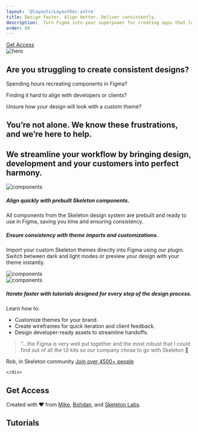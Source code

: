 ```yaml
---
layout: '@layouts/LayoutDoc.astro'
title: Design faster. Align better. Deliver consistently.
description:  Turn Figma into your superpower for creating apps that look stunning, align with clients and developers, and stay on-brand with ease.
order: 60
---
```






<div className='flex flex-col pb-8'>
<a
		class="btn btn-lg preset-filled-primary-500 flex items-center gap-2 whitespace-nowrap shadow-lg w-48"
		href="#get-access"
	>
		Get Access
	</a>
</div>


<Image src={ImgHero} class="rounded-container" alt="hero" />
	


## Are you struggling to create consistent designs?

<div className='flex flex-col md:flex-row gap-4 pb-12 pt-2'>

<div className='basis-1/3 flex flex-row md:flex-col gap-4 p-6 bg-transparent shadow-lg border border-surface-200-800 rounded-container'>
<div className='flex flex-col gap-12'>
<Clock3  size="32" className='opacity-80'/>
<p className='text-surface-600-400 type-scale-5 md:type-scale-3'><span className='text-surface-950-50'>Spending hours </span> recreating components in Figma?</p>
</div>
</div>

<div className='basis-1/3 flex flex-row md:flex-col gap-4 p-6 bg-transparent shadow-lg border border-surface-200-800 rounded-container'>
<div className='flex flex-col gap-12'>
<Shapes size="32" className='opacity-80'/>
<p className='text-surface-600-400 type-scale-5 md:type-scale-3'>Finding it <span className='text-surface-950-50'>hard to align</span> with developers or clients?</p>
</div>
</div>

<div className='basis-1/3 flex flex-row md:flex-col gap-4 p-6 bg-transparent shadow-lg border border-surface-200-800 rounded-container'>
<div className='flex flex-col gap-12'>
<SwatchBook size="32" className='opacity-80'/>
<p className='text-surface-600-400 type-scale-5 md:type-scale-3'>Unsure how your design will look with<span className='text-surface-950-50'> a custom theme?</span></p>
</div>
</div>


</div>

<div className='pb-16'> 
<h2 className='h2 opacity-60'>You’re not alone. We know these frustrations, and we’re here to help.</h2>

</div>


## We streamline your workflow by bringing design, development and your customers into perfect harmony.

<div className='flex flex-col gap-24 w-full py-12'>

<div className='flex flex-col md:flex-row gap-6 w-full'>
<div className="basis-1/2">
<Image src={ImgKit} class="rounded-container border border-surface-200-800" alt="components" />
</div>
<div className='flex flex-col gap-4 basis-1/2'>
<h5 className='h5'>Align quickly with prebuilt Skeleton components.</h5>
<p className='text-surface-800-200'>All components from the Skeleton design system are prebuilt and ready to use in Figma, saving you time and ensuring consistency.</p>
</div>
</div>

<div className='flex flex-col-reverse md:flex-row gap-6 w-full'>

<div className='flex flex-col gap-2 basis-1/2'>
<h5 className='h5'>Ensure consistency with theme imports and customizations.</h5>
<p className='text-surface-800-200'>Import your custom Skeleton themes directly into Figma using our plugin. Switch between dark and light modes or preview your design with your theme instantly.</p>
</div>

<div className="basis-1/2">
<Image src={ImgPlugin} class="rounded-container border border-surface-200-800" alt="components" />
</div>
</div>

<div className='flex flex-col md:flex-row gap-6 w-full'>
<div className="basis-1/2">
<Image src={ImgTutorial} class="rounded-container border border-surface-200-800" alt="components" />
</div>
<div className='flex flex-col gap-2 basis-1/2'>
<h5 className='h5'>Iterate faster with tutorials designed for every step of the design process.</h5>
<p className='text-surface-800-200'>Learn how to:</p>
<ul class="list-inside list-disc space-y-2 text-surface-800-200">
	<li>Customize themes for your brand.</li>
	<li>Create wireframes for quick iteration and client feedback.</li>
	<li>Design developer-ready assets to streamline handoffs.</li>
</ul>
</div>
</div>

</div>

<div className='flex flex-col gap-6 py-12'>

<blockquote class="blockquote text-3xl not-italic">
	"...the Figma is very well put together and the most robust that I could find out of all the UI kits so our company chose to go with Skeleton 🙂
</blockquote>

<div className='flex flex-col gap-12'>
<a className='text-surface-700-300'>Rob, in Skeleton community</a>
<a
		class="btn btn-lg preset-filled-primary-500 flex items-center gap-2 whitespace-nowrap shadow-lg w-fit"
		href="#get-access"
	>
		Join over 4500+ people
	</a>

	</div>

</div>





## Get Access

<FigmaBuyNow />

Created with ❤️ from [Mike](https://www.linkedin.com/in/micha-mail%C3%A4nder-548aba16a/), [Bohdan](https://www.linkedin.com/in/bohdan-karpliak-659a41162/), and [Skeleton Labs](https://www.skeletonlabs.co/).

## Tutorials

<NavGrid collection="docs" path="tutorials/figma/" classes="md:grid-cols-1" />

